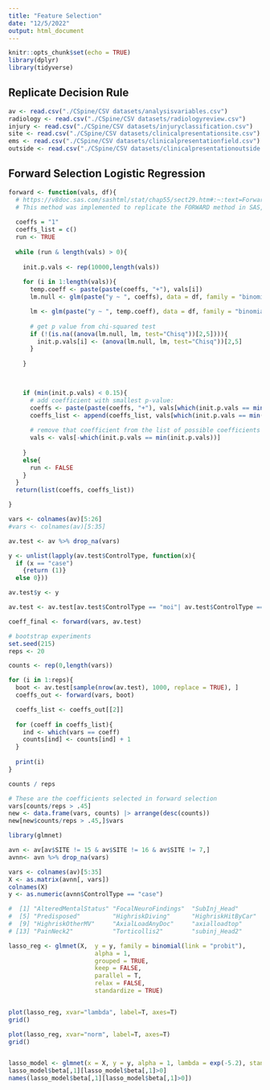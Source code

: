 ```yaml
---
title: "Feature Selection"
date: "12/5/2022"
output: html_document
---
```


```r
knitr::opts_chunk$set(echo = TRUE)
library(dplyr)
library(tidyverse)
```

## Replicate Decision Rule 



```r
av <- read.csv("./CSpine/CSV datasets/analysisvariables.csv")
radiology <- read.csv("./CSpine/CSV datasets/radiologyreview.csv")
injury <- read.csv("./CSpine/CSV datasets/injuryclassification.csv")
site <- read.csv("./CSpine/CSV datasets/clinicalpresentationsite.csv")
ems <- read.csv("./CSpine/CSV datasets/clinicalpresentationfield.csv")
outside <- read.csv("./CSpine/CSV datasets/clinicalpresentationoutside.csv")
```



## Forward Selection Logistic Regression


```r
forward <- function(vals, df){
  # https://v8doc.sas.com/sashtml/stat/chap55/sect29.htm#:~:text=Forward%20Selection%20(FORWARD),model%20if%20it%20is%20included.
  # This method was implemented to replicate the FORWARD method in SAS, which was used in the paper
  
  coeffs = "1"
  coeffs_list = c()
  run <- TRUE 
  
  while (run & length(vals) > 0){
    
    init.p.vals <- rep(10000,length(vals))
    
    for (i in 1:length(vals)){
      temp.coeff <- paste(paste(coeffs, "+"), vals[i])
      lm.null <- glm(paste("y ~ ", coeffs), data = df, family = "binomial")

      lm <- glm(paste("y ~ ", temp.coeff), data = df, family = "binomial")
      
      # get p value from chi-squared test 
      if (!(is.na((anova(lm.null, lm, test="Chisq"))[2,5]))){
        init.p.vals[i] <- (anova(lm.null, lm, test="Chisq"))[2,5]
      }
      
    }


    
    if (min(init.p.vals) < 0.15){
      # add coefficient with smallest p-value:
      coeffs <- paste(paste(coeffs, "+"), vals[which(init.p.vals == min(init.p.vals))])
      coeffs_list <- append(coeffs_list, vals[which(init.p.vals == min(init.p.vals))])
      
      # remove that coefficient from the list of possible coefficients 
      vals <- vals[-which(init.p.vals == min(init.p.vals))]
      
    }
    else{
      run <- FALSE
    }
  }
  return(list(coeffs, coeffs_list))

}

```


```r
vars <- colnames(av)[5:26]
#vars <- colnames(av)[5:35]

av.test <- av %>% drop_na(vars)

y <- unlist(lapply(av.test$ControlType, function(x){
  if (x == "case")
    {return (1)} 
  else 0}))

av.test$y <- y

av.test <- av.test[av.test$ControlType == "moi"| av.test$ControlType == "case", ]

coeff_final <- forward(vars, av.test)
```

```r

# bootstrap experiments 
set.seed(215)
reps <- 20

counts <- rep(0,length(vars))

for (i in 1:reps){
  boot <- av.test[sample(nrow(av.test), 1000, replace = TRUE), ]
  coeffs_out <- forward(vars, boot)

  coeffs_list <- coeffs_out[[2]]
  
  for (coeff in coeffs_list){
    ind <- which(vars == coeff)
    counts[ind] <- counts[ind] + 1
  }
  
  print(i)
}

counts / reps
```

```r
# These are the coefficients selected in forward selection
vars[counts/reps > .45]
new <- data.frame(vars, counts) |> arrange(desc(counts))
new[new$counts/reps > .45,]$vars
```



```r

library(glmnet)

avn <- av[av$SITE != 15 & av$SITE != 16 & av$SITE != 7,]
avnn<- avn %>% drop_na(vars)

vars <- colnames(av)[5:35]
X <- as.matrix(avnn[, vars])
colnames(X)
y <- as.numeric(avnn$ControlType == "case")

#  [1] "AlteredMentalStatus" "FocalNeuroFindings"  "SubInj_Head"         "SubInj_TorsoTrunk"  
#  [5] "Predisposed"         "HighriskDiving"      "HighriskHitByCar"    "HighriskMVC"        
#  [9] "HighriskOtherMV"     "AxialLoadAnyDoc"     "axialloadtop"        "FocalNeuroFindings2"
# [13] "PainNeck2"           "Torticollis2"        "subinj_Head2"        "subinj_Face2"     

lasso_reg <- glmnet(X,  y = y, family = binomial(link = "probit"), 
                        alpha = 1,
                        grouped = TRUE,
                        keep = FALSE,
                        parallel = T,
                        relax = FALSE,
                        standardize = TRUE)


plot(lasso_reg, xvar="lambda", label=T, axes=T)
grid()

plot(lasso_reg, xvar="norm", label=T, axes=T)
grid()


lasso_model <- glmnet(x = X, y = y, alpha = 1, lambda = exp(-5.2), standardize = TRUE)
lasso_model$beta[,1][lasso_model$beta[,1]>0]
names(lasso_model$beta[,1][lasso_model$beta[,1]>0])

```






